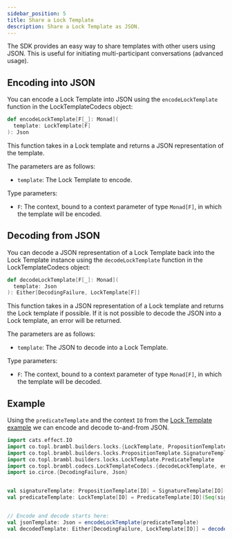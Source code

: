 ```yaml
---
sidebar_position: 5
title: Share a Lock Template
description: Share a Lock Template as JSON.
---
```



The SDK provides an easy way to share templates with other users using JSON. This is useful for initiating multi-participant
conversations (advanced usage).

## Encoding into JSON

You can encode a Lock Template into JSON using
the <ScaladocLink path="co/topl/brambl/codecs/LockTemplateCodecs$.html#encodeLockTemplate[F[_]](LockTemplate[F])(Monad[F]):Json"><code>encodeLockTemplate</code></ScaladocLink>
function in the LockTemplateCodecs object:

```scala
def encodeLockTemplate[F[_]: Monad](
  template: LockTemplate[F]
): Json
```

This function takes in a Lock template and returns a JSON representation of the template.

The parameters are as follows:
- `template`: The Lock Template to encode.

Type parameters:
- `F`: The context, bound to a context parameter of type `Monad[F]`, in which the template will be encoded.

## Decoding from JSON

You can decode a JSON representation of a Lock Template back into the Lock Template instance using
the <ScaladocLink path="co/topl/brambl/codecs/LockTemplateCodecs$.html#decodeLockTemplate[F[_]](Json)(Monad[F]):Either[DecodingFailure,LockTemplate[F]]"><code>decodeLockTemplate</code></ScaladocLink>
function in the LockTemplateCodecs object:

```scala
def decodeLockTemplate[F[_]: Monad](
  template: Json
): Either[DecodingFailure, LockTemplate[F]]
```

This function takes in a JSON representation of a Lock template and returns the Lock template if possible. If it is not
possible to decode the JSON into a Lock template, an error will be returned.

The parameters are as follows:
- `template`: The JSON to decode into a Lock Template.

Type parameters:
- `F`: The context, bound to a context parameter of type `Monad[F]`, in which the template will be decoded.

## Example

Using the `predicateTemplate` and the context `IO` from the [Lock Template example](./create-template#example) we can encode
and decode to-and-from JSON.

```scala
import cats.effect.IO
import co.topl.brambl.builders.locks.{LockTemplate, PropositionTemplate}
import co.topl.brambl.builders.locks.PropositionTemplate.SignatureTemplate
import co.topl.brambl.builders.locks.LockTemplate.PredicateTemplate
import co.topl.brambl.codecs.LockTemplateCodecs.{decodeLockTemplate, encodeLockTemplate}
import io.circe.{DecodingFailure, Json}


val signatureTemplate: PropositionTemplate[IO] = SignatureTemplate[IO]("ExtendedEd25519", 0)
val predicateTemplate: LockTemplate[IO] = PredicateTemplate[IO](Seq(signatureTemplate), 1)


// Encode and decode starts here:
val jsonTemplate: Json = encodeLockTemplate(predicateTemplate)
val decodedTemplate: Either[DecodingFailure, LockTemplate[IO]] = decodeLockTemplate(jsonTemplate)
```